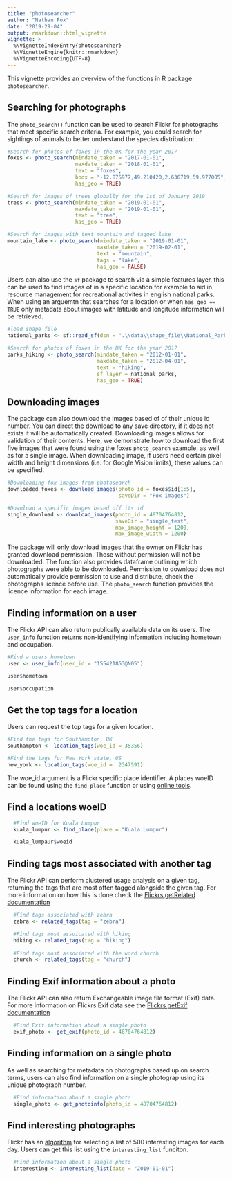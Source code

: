 ```yaml
---
title: "photosearcher"
author: "Nathan Fox"
date: "2019-29-04"
output: rmarkdown::html_vignette
vignette: >
  %\VignetteIndexEntry{photosearcher}
  %\VignetteEngine{knitr::rmarkdown}
  %\VignetteEncoding{UTF-8}
---
```


This vignette provides an overview of the functions in R package `photosearcher`.

## Searching for photographs
The `photo_search()` function can be used to search Flickr for photographs that meet specific search criteria. For example, you could search for sightings of animals to better understand the species distribution:

```r
#Search for photos of foxes in the UK for the year 2017
foxes <- photo_search(mindate_taken = "2017-01-01",
                      maxdate_taken = "2018-01-01",
                      text = "foxes",
                      bbox = "-12.875977,49.210420,2.636719,59.977005",
                      has_geo = TRUE)  

#Search for images of trees globally for the 1st of January 2019
trees <- photo_search(mindate_taken = "2019-01-01",
                      maxdate_taken = "2019-01-01",
                      text = "tree",
                      has_geo = TRUE)

#Search for images with text mountain and tagged lake
mountain_lake <- photo_search(mindate_taken = "2019-01-01",
                             maxdate_taken = "2019-02-01",
                             text = "mountain",
                             tags = "lake",
                             has_geo = FALSE)
```

Users can also use the `sf` package to search via a simple features layer, this can be used to find images of in a specific location for example to aid in resource management for recreational activites in english national parks. When using an arguemtn that searches for a location or when `has_geo == TRUE` only metadata about images with latitude and longitude information will be retrieved. 

```r
#load shape file
national_parks <- sf::read_sf(dsn = ".\\data\\shape_file\\National_Parks_England.shp")

#Search for photos of foxes in the UK for the year 2017
parks_hiking <- photo_search(mindate_taken = "2012-01-01",
                             maxdate_taken = "2012-04-01",
                             text = "hiking",
                             sf_layer = national_parks,
                             has_geo = TRUE) 
```

## Downloading images
The package can also download the images based of of their unique id number. You can direct the download to any save directory, if it does not exists it will be automatically created. Downloading images allows for validation of their contents. Here, we demonstrate how to download the first five images that were found using the foxes `photo_search` example, as well as for a single image. When downloading image, if users need certain pixel width and height dimensions (i.e. for Google Vision limits), these values can be specified.

```r
#Downloading fox images from photosearch
downloaded_foxes <- download_images(photo_id = foxes$id[1:5], 
                                    saveDir = "Fox images")

#Download a specific images based off its id
single_download <- download_images(photo_id = 48704764812, 
                                   saveDir = "single_test",
                                   max_image_height = 1200,
                                   max_image_width = 1200)
```

The package will only download images that the owner on Flickr has granted download permission. Those without permission will not be downloaded. The function also provides dataframe outlining which photographs were able to be downloaded. Permission to download does not automatically provide permission to use and distribute, check the photographs licence before use. The `photo_search` function provides the licence information for each image.

## Finding information on a user
The Flickr API can also return publically available data on its users. The `user_info` function returns non-identifying information including hometown and occupation.  

```r
#Find a users hometown
user <- user_info(user_id = "155421853@N05")

user$hometown

user$occupation
```

## Get the top tags for a location
Users can request the top tags for a given location. 

```r
#Find the tags for Southampton, UK
southampton <- location_tags(woe_id = 35356)

#Find the tags for New York state, US
new_york <- location_tags(woe_id = 	2347591)
```

The woe_id argument is a Flickr specific place identifier. A places woeID can be found using the `find_place` function or using [online tools](http://woeid.rosselliot.co.nz/). 

## Find a locations woeID
```r
  #Find woeID for Kuala Lumpur
  kuala_lumpur <- find_place(place = "Kuala Lumpur")

  kuala_lumpaur$woeid
```

## Finding tags most associated with another tag
The Flickr API can perform clustered usage analysis on a given tag, returning the tags that are most often tagged alongside the given tag. For more information on how this is done check the [Flickrs getRelated documentation](https://www.flickr.com/services/api/flickr.tags.getRelated.html)

```r
  #Find tags associated with zebra
  zebra <- related_tags(tag = "zebra")

  #Find tags most assoicated with hiking
  hiking <- related_tags(tag = "hiking")
  
  #Find tags most associated with the word church
  church <- related_tags(tag = "church")

```

## Finding Exif information about a photo
The Flickr API can also return Exchangeable image file format (Exif) data. For more information on Flickrs Exif data see the [Flickrs getExif documentation](https://www.flickr.com/services/api/flickr.photos.getExif.html) 
```r
  #Find Exif information about a single photo
  exif_photo <- get_exif(photo_id = 48704764812)
```

## Finding information on a single photo
As well as searching for metadata on photographs based up on search terms, users can also find information on a single photograp using its unique photograph number.
```r
  #Find information about a single photo
  single_photo <- get_photoinfo(photo_id = 48704764812)
```

## Find interesting photographs 

Flickr has an [algorithm](http://www.steves-digicams.com/knowledge-center/how-tos/online-sharing-social-networking/what-is-flickr-interestingness.html#b) for selecting a list of 500 interesting images for each day. Users can get this list using the `interesting_list` funciton.

```r
  #Find information about a single photo
  interesting <- interesting_list(date = "2019-01-01")
```
